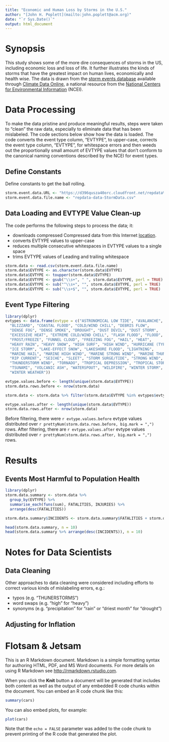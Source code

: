 ```yaml
---
title: "Economic and Human Loss by Storms in the U.S."
author: "[John H. Poplett](mailto:john.poplett@acm.org)"
date: "`r Sys.Date()`"
output: html_document
---
```

# Synopsis
This study shows some of the more dire consequences of storms in the US, including economic loss and loss of life. It further illustrates the kinds of storms that have the greatest impact on human lives, economically and health wise. The data is drawn from the [storm events database](http://www.ncdc.noaa.gov/stormevents/) available through [Climate Data Online](http://www.ncdc.noaa.gov/cdo-web/), a national resource from the [National Centers for Environmental Information](http://www.ncdc.noaa.gov) (NCEI).

# Data Processing
To make the data pristine and produce meaningful results, steps were taken to "clean" the raw data, especially to eliminate data that has been mislabeled. The code sections below show how the data is loaded. The code converts the event type column, "EVTYPE", to upper-case, corrects the event type column, "EVTYPE", for whitespace errors and then weeds out the proportionally small amount of EVTYPE values that don't conform to the canonical naming conventions described by the NCEI for event types.

## Define Constants
Define constants to get the ball rolling.

```r
storm.event.data.URL <- "https://d396qusza40orc.cloudfront.net/repdata%2Fdata%2FStormData.csv.bz2"
storm.event.data.file.name <- "repdata-data-StormData.csv"
```

## Data Loading and EVTYPE Value Clean-up
The code performs the following steps to process the data; it:

* downloads compressed Compressed data from this Internet [location](`r storm.event.data.URL`).
* converts EVTYPE values to upper-case
* reduces multiple consecutive whitespaces in EVTYPE values to a single space
* trims EVTYPE values of Leading and trailing whitespace

```r
storm.data <- read.csv(storm.event.data.file.name)
storm.data$EVTYPE <- as.character(storm.data$EVTYPE)
storm.data$EVTYPE <- toupper(storm.data$EVTYPE)
storm.data$EVTYPE <- gsub("\\s+", " ", storm.data$EVTYPE, perl = TRUE)
storm.data$EVTYPE <- sub("^\\s+", "", storm.data$EVTYPE, perl = TRUE)
storm.data$EVTYPE <- sub("\\s+$", "", storm.data$EVTYPE, perl = TRUE)
```

## Event Type Filtering

```r
library(dplyr)
evtypes <- data.frame(evtype = c("ASTRONOMICAL LOW TIDE", "AVALANCHE",
  "BLIZZARD", "COASTAL FLOOD", "COLD/WIND CHILL", "DEBRIS FLOW",
  "DENSE FOG", "DENSE SMOKE", "DROUGHT", "DUST DEVIL", "DUST STORM",
  "EXCESSIVE HEAT", "EXTREME COLD/WIND CHILL", "FLASH FLOOD", "FLOOD",
  "FROST/FREEZE", "FUNNEL CLOUD", "FREEZING FOG", "HAIL", "HEAT",
  "HEAVY RAIN", "HEAVY SNOW", "HIGH SURF", "HIGH WIND", "HURRICANE (TYPHOON)",
  "ICE STORM", "LAKE-EFFECT SNOW", "LAKESHORE FLOOD", "LIGHTNING",
  "MARINE HAIL", "MARINE HIGH WIND", "MARINE STRONG WIND", "MARINE THUNDERSTORM WIND",
  "RIP CURRENT", "SEICHE", "SLEET", "STORM SURGE/TIDE", "STRONG WIND",
  "THUNDERSTORM WIND", "TORNADO", "TROPICAL DEPRESSION", "TROPICAL STORM",
  "TSUNAMI", "VOLCANIC ASH", "WATERSPOUT", "WILDFIRE", "WINTER STORM",
  "WINTER WEATHER"))

evtype.values.before <- length(unique(storm.data$EVTYPE))
storm.data.rows.before <- nrow(storm.data)

storm.data <- storm.data %>% filter(storm.data$EVTYPE %in% evtypes$evtype)

evtype.values.after <- length(unique(storm.data$EVTYPE))
storm.data.rows.after <- nrow(storm.data)
```

Before filtering, there were `r evtype.values.before` evtype values distributed over `r prettyNum(storm.data.rows.before, big.mark = ",")` rows. After filtering, there are `r evtype.values.after` evtype values distributed over `r prettyNum(storm.data.rows.after, big.mark = ",")` rows.

# Results

## Events Most Harmful to Population Health

```r
library(dplyr)
storm.data.summary <- storm.data %>%
  group_by(EVTYPE) %>%
  summarise_each(funs(sum), FATALITIES, INJURIES) %>%
  arrange(desc(FATALITIES))

storm.data.summary$INCIDENTS <- storm.data.summary$FATALITIES + storm.data.summary$INJURIES

head(storm.data.summary, n = 10)
head(storm.data.summary %>% arrange(desc(INCIDENTS)), n = 10)
```

# Notes for Data Scientists

## Data Cleaning
Other approaches to data cleaning were considered including efforts to correct various kinds of mislabeling errors, e.g.:

* typos (e.g. "THUNERSTORMS")
* word swaps (e.g. "high" for "heavy")
* synonyms (e.g. "precipitation" for "rain" or "driest month" for "drought")

## Adjusting for Inflation

# Flotsam & Jetsam
This is an R Markdown document. Markdown is a simple formatting syntax for authoring HTML, PDF, and MS Word documents. For more details on using R Markdown see <http://rmarkdown.rstudio.com>.

When you click the **Knit** button a document will be generated that includes both content as well as the output of any embedded R code chunks within the document. You can embed an R code chunk like this:

```r
summary(cars)
```

You can also embed plots, for example:

```r
plot(cars)
```

Note that the `echo = FALSE` parameter was added to the code chunk to prevent printing of the R code that generated the plot.
